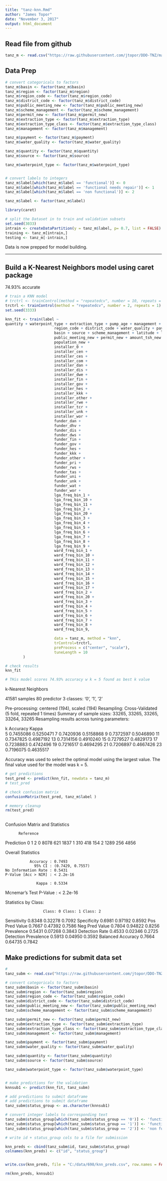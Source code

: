 ```yaml
---
title: "tanz-knn.Rmd"
author: "James Topor"
date: "November 3, 2017"
output: html_document
---
```


## Read file from github

```r
tanz_m <- read.csv("https://raw.githubusercontent.com/jtopor/DDO-TNZ/master/tanz-imputations.csv", header = TRUE, stringsAsFactors = FALSE)
```


## Data Prep

```r

# convert categoricals to factors
tanz_m$basin <- factor(tanz_m$basin)
tanz_m$region <- factor(tanz_m$region)
tanz_m$region_code <- factor(tanz_m$region_code)
tanz_m$district_code <- factor(tanz_m$district_code)
tanz_m$public_meeting_new <- factor(tanz_m$public_meeting_new)
tanz_m$scheme_management <- factor(tanz_m$scheme_management)
tanz_m$permit_new <- factor(tanz_m$permit_new)
tanz_m$extraction_type <- factor(tanz_m$extraction_type)
tanz_m$extraction_type_class <- factor(tanz_m$extraction_type_class)
tanz_m$management <- factor(tanz_m$management)

tanz_m$payment <- factor(tanz_m$payment)
tanz_m$water_quality <- factor(tanz_m$water_quality)

tanz_m$quantity <- factor(tanz_m$quantity)
tanz_m$source <- factor(tanz_m$source)

tanz_m$waterpoint_type <- factor(tanz_m$waterpoint_type)


# convert labels to integers
tanz_m$label[which(tanz_m$label == 'functional')] <- 0
tanz_m$label[which(tanz_m$label == 'functional needs repair')] <- 1
tanz_m$label[which(tanz_m$label == 'non functional')] <- 2

tanz_m$label <- factor(tanz_m$label)

library(caret)

# split the Dataset in to train and validation subsets
set.seed(3033)
intrain <- createDataPartition(y = tanz_m$label, p= 0.7, list = FALSE)
training <- tanz_m[intrain,]
testing <- tanz_m[-intrain,]

```

Data is now prepped for model building.

_____


## Build a K-Nearest Neighbors model using caret package

74.93% accurate


```r

# train a KNN model
# trctrl <- trainControl(method = "repeatedcv", number = 10, repeats = 3)
trctrl <- trainControl(method = "repeatedcv", number = 2, repeats = 1)
set.seed(3333)

knn_fit <- train(label ~                        
quantity + waterpoint_type + extraction_type + pump_age + management +
                      region_code + district_code + water_quality + payment +
                      basin + source + scheme_management + latitude + longitude +
                      public_meeting_new + permit_new + amount_tsh_new + 
                      population_new +
                      installer_0 +
                      installer_cen +
                      installer_ces +
                      installer_com +
                      installer_dan +
                      installer_dis +
                      installer_dwe +
                      installer_fin +
                      installer_gov +
                      installer_hes +
                      installer_kkk +
                      installer_other +
                      installer_rwe +
                      installer_tcr +
                      installer_unk +
                      installer_wor +
                      funder_dan +
                      funder_dhv +
                      funder_dis +
                      funder_dws +
                      funder_fin +
                      funder_gov +
                      funder_hes +
                      funder_kkk +
                      funder_other +
                      funder_pri +
                      funder_rws +
                      funder_tas +
                      funder_uni +
                      funder_unk +
                      funder_wat +
                      funder_wor +
                      lga_freq_bin_1 +
                      lga_freq_bin_10 +
                      lga_freq_bin_11 +
                      lga_freq_bin_2 +
                      lga_freq_bin_20 +
                      lga_freq_bin_3 +
                      lga_freq_bin_4 +
                      lga_freq_bin_5 +
                      lga_freq_bin_6 +
                      lga_freq_bin_7 +
                      lga_freq_bin_8 +
                      lga_freq_bin_9 +
                      ward_freq_bin_1 +
                      ward_freq_bin_10 +
                      ward_freq_bin_11 +
                      ward_freq_bin_12 +
                      ward_freq_bin_13 +
                      ward_freq_bin_14 +
                      ward_freq_bin_15 +
                      ward_freq_bin_16 +
                      ward_freq_bin_17 +
                      ward_freq_bin_2 +
                      ward_freq_bin_20 +
                      ward_freq_bin_3 +
                      ward_freq_bin_4 +
                      ward_freq_bin_5 +
                      ward_freq_bin_6 +
                      ward_freq_bin_7 +
                      ward_freq_bin_8 +
                      ward_freq_bin_9,

                      data = tanz_m, method = "knn",
                      trControl=trctrl,
                      preProcess = c("center", "scale"),
                      tuneLength = 10
        )

# check results
knn_fit

# THis model scores 74.93% accuracy w k = 5 found as best k value 

```

k-Nearest Neighbors 

41581 samples
   80 predictor
    3 classes: '0', '1', '2' 

Pre-processing: centered (194), scaled (194) 
Resampling: Cross-Validated (5 fold, repeated 1 times) 
Summary of sample sizes: 33265, 33265, 33265, 33264, 33265 
Resampling results across tuning parameters:

  k   Accuracy   Kappa    
   5  0.7455086  0.5250471
   7  0.7420936  0.5158868
   9  0.7372597  0.5046890
  11  0.7347825  0.4987192
  13  0.7314156  0.4910240
  15  0.7279527  0.4829173
  17  0.7238883  0.4742496
  19  0.7216517  0.4694295
  21  0.7206897  0.4667426
  23  0.7196075  0.4635517

Accuracy was used to select the optimal model using  the largest value.
The final value used for the model was k = 5.

```r
# get predictions
test_pred <- predict(knn_fit, newdata = tanz_m)
# test_pred

# check confusion matrix
confusionMatrix(test_pred, tanz_m$label )

# memory cleanup
rm(test_pred)
 
```

Confusion Matrix and Statistics

          Reference
Prediction    0    1    2
         0 8078  621 1837
         1  310  418  154
         2 1289  256 4856

Overall Statistics
                                          
               Accuracy : 0.7493          
                 95% CI : (0.7429, 0.7557)
    No Information Rate : 0.5431          
    P-Value [Acc > NIR] : < 2.2e-16       
                                          
                  Kappa : 0.5334          
 Mcnemar's Test P-Value : < 2.2e-16       

Statistics by Class:

                     Class: 0 Class: 1 Class: 2
Sensitivity            0.8348  0.32278   0.7092
Specificity            0.6981  0.97192   0.8592
Pos Pred Value         0.7667  0.47392   0.7586
Neg Pred Value         0.7804  0.94822   0.8256
Prevalence             0.5431  0.07268   0.3843
Detection Rate         0.4533  0.02346   0.2725
Detection Prevalence   0.5913  0.04950   0.3592
Balanced Accuracy      0.7664  0.64735   0.7842



## Make predictions for submit data set

```r
# 
tanz_subm <- read.csv("https://raw.githubusercontent.com/jtopor/DDO-TNZ/master/tanz-submit-imps.csv", header = TRUE, stringsAsFactors = FALSE)

# convert categoricals to factors
tanz_subm$basin <- factor(tanz_subm$basin)
tanz_subm$region <- factor(tanz_subm$region)
tanz_subm$region_code <- factor(tanz_subm$region_code)
tanz_subm$district_code <- factor(tanz_subm$district_code)
tanz_subm$public_meeting_new <- factor(tanz_subm$public_meeting_new)
tanz_subm$scheme_management <- factor(tanz_subm$scheme_management)

tanz_subm$permit_new <- factor(tanz_subm$permit_new)
tanz_subm$extraction_type <- factor(tanz_subm$extraction_type)
tanz_subm$extraction_type_class <- factor(tanz_subm$extraction_type_class)
tanz_subm$management <- factor(tanz_subm$management)

tanz_subm$payment <- factor(tanz_subm$payment)
tanz_subm$water_quality <- factor(tanz_subm$water_quality)

tanz_subm$quantity <- factor(tanz_subm$quantity)
tanz_subm$source <- factor(tanz_subm$source)

tanz_subm$waterpoint_type <- factor(tanz_subm$waterpoint_type)


# make predictions for the validation
knnsub1 <- predict(knn_fit, tanz_subm)

# add predictions to submit dataframe
# add predictions to submit dataframe
tanz_subm$status_group <- as.character(knnsub1)

# convert integer labels to corresponding text
tanz_subm$status_group[which(tanz_subm$status_group == '0')] <- 'functional'
tanz_subm$status_group[which(tanz_subm$status_group == '1')] <- 'functional needs repair'
tanz_subm$status_group[which(tanz_subm$status_group == '2')] <- 'non functional'

# write id + status_group cols to a file for submission

knn_preds <- cbind(tanz_subm$id, tanz_subm$status_group)
colnames(knn_preds) <- c("id", "status_group")


write.csv(knn_preds, file = "C:/data/698/knn_preds.csv", row.names = FALSE)

rm(knn_preds, knnsub1)

```

